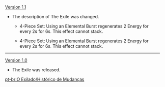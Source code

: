 {{Change History/Header}}
[[Version 1.1]]
*The description of The Exile was changed.
**{{Color|Old description:}} 4-Piece Set: Using an Elemental Burst regenerates 2 Energy for {{Highlight|other party members}} every 2s for 6s. This effect cannot stack.
**{{Color|New description:}} 4-Piece Set: Using an Elemental Burst regenerates 2 Energy for {{Highlight|all party members (excluding the wearer)}} every 2s for 6s. This effect cannot stack.
----
[[Version 1.0]]
*The Exile was released.
<noinclude>


[[pt-br:O Exilado/Histórico de Mudanças]]
</noinclude>